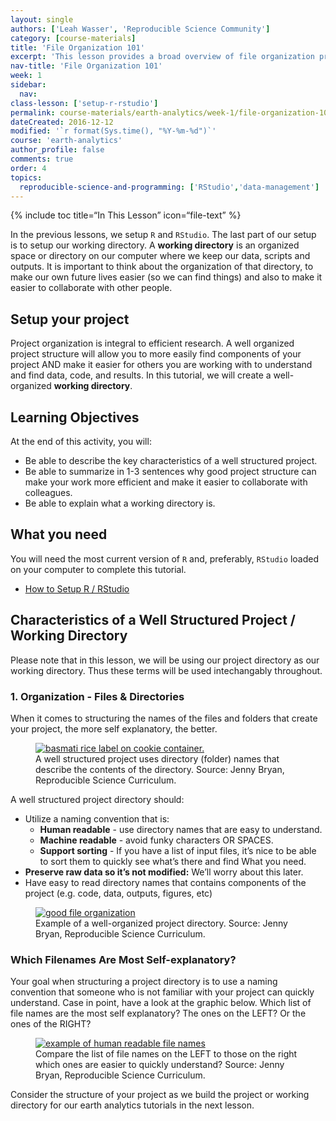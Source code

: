 ```yaml
---
layout: single
authors: ['Leah Wasser', 'Reproducible Science Community']
category: [course-materials]
title: 'File Organization 101'
excerpt: 'This lesson provides a broad overview of file organization principles.'
nav-title: 'File Organization 101'
week: 1
sidebar:
  nav:
class-lesson: ['setup-r-rstudio']
permalink: course-materials/earth-analytics/week-1/file-organization-101/
dateCreated: 2016-12-12
modified: '`r format(Sys.time(), "%Y-%m-%d")`'
course: 'earth-analytics'
author_profile: false
comments: true
order: 4
topics:
  reproducible-science-and-programming: ['RStudio','data-management']
---
```


{% include toc title="In This Lesson" icon="file-text" %}

In the previous lessons, we setup `R` and `RStudio`. The last part of our setup is
to setup our working directory. A **working directory** is an organized space or directory on our computer where we keep our data, scripts and outputs. It is important
to think about the organization of that directory, to make our own future lives
easier (so we can find things) and also to make it easier to collaborate with other people.

## Setup your project

Project organization is integral to efficient research. A well organized project
structure will allow you to more easily find components of your project AND
make it easier for others you are working with to understand and find data, code,
and results. In this tutorial, we will create a well-organized **working directory**.


<div class='notice--success' markdown="1">

## <i class="fa fa-graduation-cap" aria-hidden="true"></i> Learning Objectives
At the end of this activity, you will:

* Be able to describe the key characteristics of a well structured project.
* Be able to summarize in 1-3 sentences why good project structure can make your work more efficient and make it easier to collaborate with colleagues.
* Be able to explain what a working directory is.


## <i class="fa fa-check-square-o fa-2" aria-hidden="true"></i> What you need

You will need the most current version of `R` and, preferably, `RStudio` loaded on
your computer to complete this tutorial.

* [How to Setup R / RStudio](/course-materials/earth-analytics/week-1/setup-r-rstudio/)

</div>

## Characteristics of a Well Structured Project / Working Directory

Please note that in this lesson, we will be using our project directory as our
working directory. Thus these terms will be used intechangably throughout.

### 1. Organization - Files & Directories

When it comes to structuring the names of the files and folders that create your
project, the more self explanatory, the better.

<figure class="half">
	<a href="{{ site.baseurl }}/images/slide-shows/intro-rr/basmati-rice.png">
	<img src="{{ site.baseurl }}/images/slide-shows/intro-rr/basmati-rice.png" alt="basmati rice label on cookie container."></a>
	<figcaption> A well structured project uses directory (folder) names that describe
  the contents of the directory. Source: Jenny Bryan, Reproducible Science Curriculum.
	</figcaption>
</figure>


A well structured project directory should:

* Utilize a naming convention that is:
   * **Human readable** - use directory names that are easy to understand.
   * **Machine readable** - avoid funky characters OR SPACES.
   * **Support sorting**  - If you have a list of input files, it's nice to be able to sort them to quickly see what's there and find What you need.
* **Preserve raw data so it's not modified:** We'll worry about this later.
* Have easy to read directory names that contains components of the project (e.g. code, data, outputs, figures, etc)

<figure>
	<a href="{{ site.baseurl }}/images/slide-shows/intro-rr/file-organization.png">
	<img src="{{ site.baseurl }}/images/slide-shows/intro-rr/file-organization.png" alt="good file organization"></a>
	<figcaption> Example of a well-organized project directory. Source: Jenny Bryan, Reproducible Science Curriculum.
	</figcaption>
</figure>

### Which Filenames Are Most Self-explanatory?

Your goal when structuring a project directory is to use a naming
convention that someone who is not familiar with your project can quickly understand.
Case in point, have a look at the graphic below. Which list of file names are
the most self explanatory? The ones on the LEFT? Or the ones of the RIGHT?

<figure>
	<a href="{{ site.baseurl }}/images/slide-shows/intro-rr/human-readable-jenny.png">
	<img src="{{ site.baseurl }}/images/slide-shows/intro-rr/human-readable-jenny.png" alt="example of human readable file names"></a>
	<figcaption> Compare the list of file names on the LEFT to those on the right
  which ones are easier to quickly understand? Source: Jenny Bryan, Reproducible Science Curriculum.
	</figcaption>
</figure>

Consider the structure of your project as we build the project or working
directory for our earth analytics tutorials in the next lesson.
